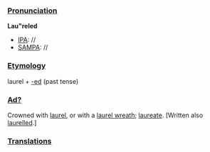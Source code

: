 ===[[Pronunciation]]===
'''Lau"reled'''
*[[IPA]]: //
*[[SAMPA]]: //
===[[Etymology]]===
laurel + [[-ed]] (past tense)
===[[Ad?]]===
Crowned with [[laurel]], or with a [[laurel wreath]]; [[laureate]]. [Written also [[laurelled]].]
===[[Translations]]===